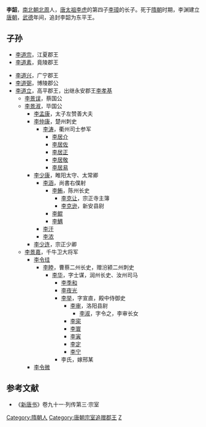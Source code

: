 {{otheruse|李韶}}
{{Refimprove|time=2019-01-11T17:45:34+00:00}}
'''李韶'''{{BD|6世纪|？|？||catIdx=L}}，[[南北朝|南北朝]][[北周|北周]]人，[[唐太祖|唐太祖李虎]]的第四子[[李璋_(北周)|李璋]]的长子。死于[[隋朝|隋朝]]时期，李渊建立[[唐朝|唐朝]]，[[武德|武德]]年间，追封李韶为东平王。

==子孙==
*[[李道宗|李道宗]]，江夏郡王
*[[李道素|李道素]]，竟陵郡王

*[[李道兴|李道兴]]，广宁郡王
*[[李道弼|李道弼]]，博陵郡公
*[[李道立|李道立]]，高平郡王，出继永安郡王[[李孝基|李孝基]]
**[[李景误|李景误]]，蔡国公
**[[李景淑|李景淑]]，毕国公
***[[李孟康|李孟康]]，太子左赞善大夫
***[[李仲康|李仲康]]，楚州刺史
****[[李涛|李涛]]，衢州司士参军
*****[[李居介|李居介]]
*****[[李居佐|李居佐]]
*****[[李居正|李居正]]
*****[[李居敬|李居敬]]
*****[[李居易|李居易]]
***[[李少康|李少康]]，睢阳太守、太常卿
****[[李涵|李涵]]，尚書右僕射
*****[[李鲔|李鲔]]，陈州长史
******[[李克让|李克让]]，宗正寺主簿
******[[李克逊|李克逊]]，新安县尉
*****[[李鲲|李鲲]]
*****[[李鰅|李鰅]]
****[[李汗|李汗]]
****[[李浓|李浓]]
***[[李少连|李少连]]，宗正少卿
**[[李景嘉|李景嘉]]，千牛卫大将军
***[[李令珪|李令珪]]
****[[李睦|李睦]]，曹蔡二州长史，赠汾颍二州刺史
*****[[李华|李华]]，字士谋，润州长史、汝州司马
******[[李季和|李季和]]
******[[李夜光|李夜光]]
******[[李举|李举]]，字宣直，殿中侍御史
*******[[李审|李审]]，洛阳县尉
********[[李淑|李淑]]，字令之，李审长女
*******[[李寀|李寀]]
*******[[李寰|李寰]]
*******[[李寅|李寅]]
*******[[李定|李定]]
*******[[李宁|李宁]]
******李氏，嫁邢某
***[[李令微|李令微]]

==参考文献==
*《[[新唐书|新唐书]]》卷九十一·列传第三·宗室

{{DEFAULTSORT:L}}
[[Category:隋朝人|Category:隋朝人]]
[[Category:唐朝宗室追赠郡王|Category:唐朝宗室追赠郡王]]
[[Category:李姓|Z]]
{{隋朝人小作品}}